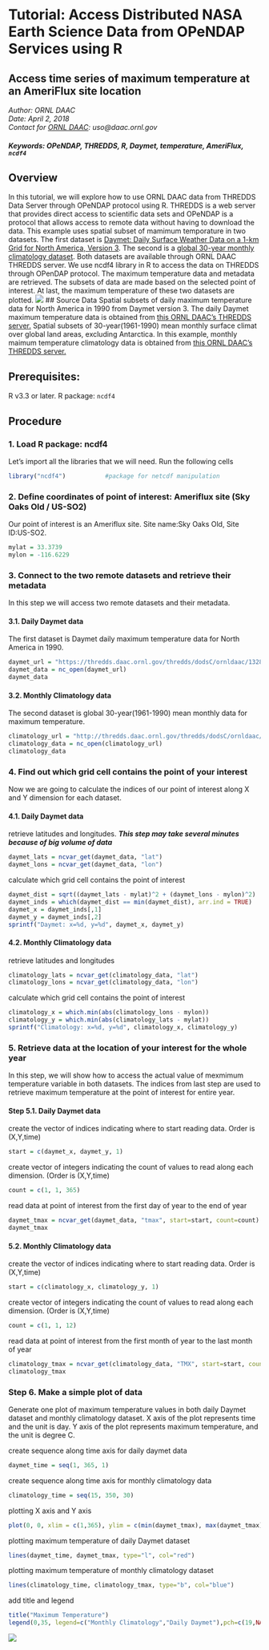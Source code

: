 # Tutorial: Access Distributed NASA Earth Science Data from OPeNDAP Services using R
## Access time series of maximum temperature at an AmeriFlux site location
*Author: ORNL DAAC*
<br>
*Date: April 2, 2018*
<br>
*Contact for [ORNL DAAC](https://daac.ornl.gov/): uso@daac.ornl.gov*

##### Keywords: OPeNDAP, THREDDS, R, Daymet, temperature, AmeriFlux, `ncdf4`

## Overview
In this tutorial, we will explore how to use ORNL DAAC data from THREDDS Data Server through OPeNDAP protocol using R. THREDDS is a web server that provides direct access to scientific data sets and OPeNDAP is a protocol that allows access to remote data without having to download the data. This example uses spatial subset of mamimum temporature in two datasets. The first dataset is [Daymet: Daily Surface Weather Data on a 1-km Grid for North America, Version 3](https://daac.ornl.gov/cgi-bin/dsviewer.pl?ds_id=1328). The second is a [global 30-year monthly climatology dataset](https://daac.ornl.gov/cgi-bin/dsviewer.pl?ds_id=542). Both datasets are available through ORNL DAAC THREDDS server. We use ncdf4 library in R to access the data on THREDDS through OPenDAP protocol. The maximum temperature data and metadata are retrieved. The subsets of data are made based on the selected point of interest. At last, the maximum temperature of these two datasets are plotted.
![](opendap_r.png)
## Source Data
Spatial subsets of daily maximum temperature data for North America in 1990 from Daymet version 3. The daily Daymet maximum temperature data is obtained from [this ORNL DAAC's THREDDS server.](https://thredds.daac.ornl.gov/thredds/catalog/ornldaac/1328/1990/catalog.html?dataset=1328/1990/daymet_v3_tmax_1990_na.nc4)
Spatial subsets of 30-year(1961-1990) mean monthly surface climat over global land areas, excluding Antarctica. In this example, monthly maimum temperature climatology data is obtained from [this ORNL DAAC's THREDDS server.](https://thredds.daac.ornl.gov/thredds/catalog/ornldaac/542/catalog.html?dataset=542/climate6190_TMX.nc4) 

## Prerequisites:
R v3.3 or later. R package: `ncdf4`

## Procedure

### 1. Load R package: ncdf4
Let's import all the libraries that we will need. Run the following cells

```r
library("ncdf4")           #package for netcdf manipulation
```

### 2. Define coordinates of point of interest: Ameriflux site (Sky Oaks Old / US-SO2)
Our point of interest is an Ameriflux site. Site name:Sky Oaks Old, Site ID:US-SO2.

```r
mylat = 33.3739
mylon = -116.6229
```

### 3. Connect to the two remote datasets and retrieve their metadata
In this step we will access two remote datasets and their metadata.

#### 3.1. Daily Daymet data 
The first dataset is Daymet daily maximum temperature data for North America in 1990.
```r
daymet_url = "https://thredds.daac.ornl.gov/thredds/dodsC/ornldaac/1328/1990/daymet_v3_tmax_1990_na.nc4"
daymet_data = nc_open(daymet_url)
daymet_data
```

#### 3.2. Monthly Climatology data 
The second dataset is global 30-year(1961-1990) mean monthly data for maximum temperature.

```r
climatology_url = "http://thredds.daac.ornl.gov/thredds/dodsC/ornldaac/542/climate6190_TMX.nc4"
climatology_data = nc_open(climatology_url)
climatology_data
```

### 4. Find out which grid cell contains the point of your interest
Now we are going to calculate the indices of our point of interest along X and Y dimension for each dataset.

#### 4.1. Daily Daymet data
retrieve latitudes and longitudes. ***This step may take several minutes because of big volume of data***
```r
daymet_lats = ncvar_get(daymet_data, "lat")
daymet_lons = ncvar_get(daymet_data, "lon")
```
calculate which grid cell contains the point of interest 
```r
daymet_dist = sqrt((daymet_lats - mylat)^2 + (daymet_lons - mylon)^2)
daymet_inds = which(daymet_dist == min(daymet_dist), arr.ind = TRUE)
daymet_x = daymet_inds[,1]
daymet_y = daymet_inds[,2]
sprintf("Daymet: x=%d, y=%d", daymet_x, daymet_y)
```

#### 4.2. Monthly Climatology data 
retrieve latitudes and longitudes
```r
climatology_lats = ncvar_get(climatology_data, "lat")
climatology_lons = ncvar_get(climatology_data, "lon")
```
calculate which grid cell contains the point of interest 
```r
climatology_x = which.min(abs(climatology_lons - mylon))
climatology_y = which.min(abs(climatology_lats - mylat))
sprintf("Climatology: x=%d, y=%d", climatology_x, climatology_y)
```

### 5. Retrieve data at the location of your interest for the whole year
In this step, we will show how to access the actual value of mexmimum temperature variable in both datasets. The indices from last step are used to retrieve maximum temperature at the point of interest for entire year.

#### Step 5.1. Daily Daymet data 
create the vector of indices indicating where to start reading data. Order is (X,Y,time)
```r
start = c(daymet_x, daymet_y, 1)
```
create vector of integers indicating the count of values to read along each dimension. (Order is (X,Y,time)
```r
count = c(1, 1, 365)
```
read data at point of interest from the first day of year to the end of year
```r
daymet_tmax = ncvar_get(daymet_data, "tmax", start=start, count=count)
daymet_tmax
```

#### 5.2. Monthly Climatology data 
create the vector of indices indicating where to start reading data. Order is (X,Y,time)
```r
start = c(climatology_x, climatology_y, 1)
```
create vector of integers indicating the count of values to read along each dimension. (Order is (X,Y,time)
```r
count = c(1, 1, 12)
```
read data at point of interest from the first month of year to the last month of year
```r
climatology_tmax = ncvar_get(climatology_data, "TMX", start=start, count=count)
climatology_tmax
```

### Step 6. Make a simple plot of data 
Generate one plot of maximum temperature values in both daily Daymet dataset and monthly climatology dataset. X axis of the plot represents time and the unit is day. Y axis of the plot represents maximum temperature, and the unit is degree C.

create sequence along time axis for daily daymet data
```r
daymet_time = seq(1, 365, 1)
```
create sequence along time axis for monthly climatology data
```r
climatology_time = seq(15, 350, 30)
```
plotting X axis and Y axis 
```r
plot(0, 0, xlim = c(1,365), ylim = c(min(daymet_tmax), max(daymet_tmax)), type = "n",xlab="Degree C",ylab="Day")
```
plotting maximum temperature of daily Daymet dataset 
```r
lines(daymet_time, daymet_tmax, type="l", col="red")
```
plotting maximum temperature of monthly climatology dataset
```r
lines(climatology_time, climatology_tmax, type="b", col="blue")
```
add title and legend
```r
title("Maximum Temperature")
legend(0,35, legend=c("Monthly Climatology","Daily Daymet"),pch=c(19,NA),lty=c(1,1),lwd=c(1.5,1.5),col=c("blue","red"),bty="n")
```
![](opendap_r.png)
